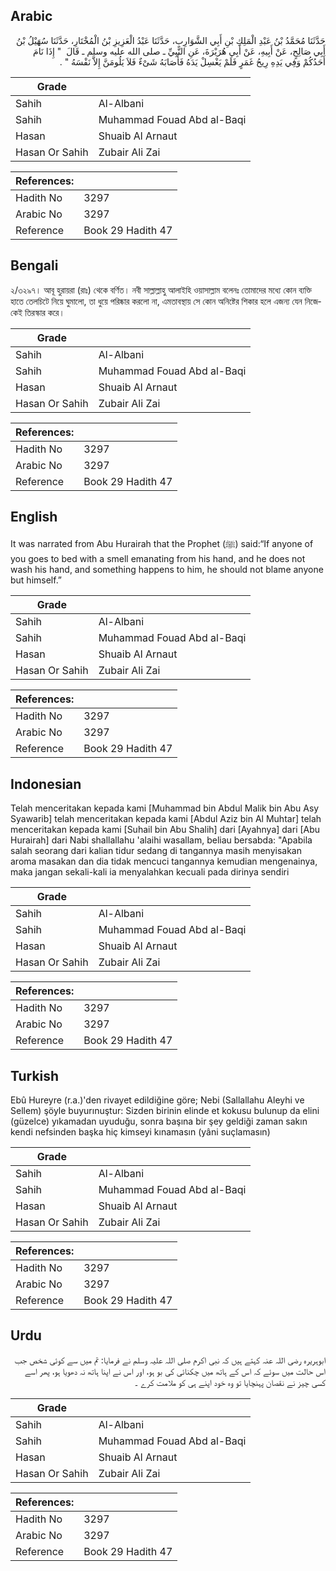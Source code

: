 ## Arabic


<div dir="rtl" lang="ar" style={{fontSize:'larger',backgroundColor:'#f8f9fa',padding:20}}>
حَدَّثَنَا مُحَمَّدُ بْنُ عَبْدِ الْمَلِكِ بْنِ أَبِي الشَّوَارِبِ، حَدَّثَنَا عَبْدُ الْعَزِيزِ بْنُ الْمُخْتَارِ، حَدَّثَنَا سُهَيْلُ بْنُ أَبِي صَالِحٍ، عَنْ أَبِيهِ، عَنْ أَبِي هُرَيْرَةَ، عَنِ النَّبِيِّ ـ صلى الله عليه وسلم ـ قَالَ ‏ "‏ إِذَا نَامَ أَحَدُكُمْ وَفِي يَدِهِ رِيحُ غَمَرٍ فَلَمْ يَغْسِلْ يَدَهُ فَأَصَابَهُ شَىْءٌ فَلاَ يَلُومَنَّ إِلاَّ نَفْسَهُ ‏"‏ ‏.‏
</div>
<div style={{backgroundColor:'#f8f9fa',padding:20, marginBottom: 10}}><table> <thead> <tr> <th>Grade</th> <th></th> </tr> </thead> <tbody> <tr><td>Sahih</td><td>Al-Albani</td></tr><tr><td>Sahih</td><td>Muhammad Fouad Abd al-Baqi</td></tr><tr><td>Hasan</td><td>Shuaib Al Arnaut</td></tr><tr><td>Hasan Or Sahih</td><td>Zubair Ali Zai</td></tr></tbody></table><table> <thead> <tr> <th>References:</th> <th></th> </tr> </thead> <tbody><tr><td>Hadith No</td><td>3297</td></tr><tr><td>Arabic No</td><td>3297</td></tr><tr><td>Reference</td><td>Book 29 Hadith 47</td></tr></tbody></table></div>

## Bengali


<div dir="ltr" lang="bn" style={{fontSize:'larger',backgroundColor:'#f8f9fa',padding:20}}>
২/৩২৯৭। আবূ হুরায়রা (রাঃ) থেকে বর্ণিত। নবী সাল্লাল্লাহু আলাইহি ওয়াসাল্লাম বলেনঃ তোমাদের মধ্যে কোন ব্যক্তি হাতে তেলচিটে নিয়ে ঘুমালো, তা ধুয়ে পরিষ্কার করলো না, এমতাবস্থায় সে কোন অনিষ্টের শিকার হলে এজন্য যেন নিজেকেই তিরস্কার করে।
</div>
<div style={{backgroundColor:'#f8f9fa',padding:20, marginBottom: 10}}><table> <thead> <tr> <th>Grade</th> <th></th> </tr> </thead> <tbody> <tr><td>Sahih</td><td>Al-Albani</td></tr><tr><td>Sahih</td><td>Muhammad Fouad Abd al-Baqi</td></tr><tr><td>Hasan</td><td>Shuaib Al Arnaut</td></tr><tr><td>Hasan Or Sahih</td><td>Zubair Ali Zai</td></tr></tbody></table><table> <thead> <tr> <th>References:</th> <th></th> </tr> </thead> <tbody><tr><td>Hadith No</td><td>3297</td></tr><tr><td>Arabic No</td><td>3297</td></tr><tr><td>Reference</td><td>Book 29 Hadith 47</td></tr></tbody></table></div>

## English


<div dir="ltr" lang="en" style={{fontSize:'larger',backgroundColor:'#f8f9fa',padding:20}}>
It was narrated from Abu Hurairah that the Prophet (ﷺ) said:“If anyone of you goes to bed with a smell emanating from his hand, and he does not wash his hand, and something happens to him, he should not blame anyone but himself.”
</div>
<div style={{backgroundColor:'#f8f9fa',padding:20, marginBottom: 10}}><table> <thead> <tr> <th>Grade</th> <th></th> </tr> </thead> <tbody> <tr><td>Sahih</td><td>Al-Albani</td></tr><tr><td>Sahih</td><td>Muhammad Fouad Abd al-Baqi</td></tr><tr><td>Hasan</td><td>Shuaib Al Arnaut</td></tr><tr><td>Hasan Or Sahih</td><td>Zubair Ali Zai</td></tr></tbody></table><table> <thead> <tr> <th>References:</th> <th></th> </tr> </thead> <tbody><tr><td>Hadith No</td><td>3297</td></tr><tr><td>Arabic No</td><td>3297</td></tr><tr><td>Reference</td><td>Book 29 Hadith 47</td></tr></tbody></table></div>

## Indonesian


<div dir="ltr" lang="id" style={{fontSize:'larger',backgroundColor:'#f8f9fa',padding:20}}>
Telah menceritakan kepada kami [Muhammad bin Abdul Malik bin Abu Asy Syawarib] telah menceritakan kepada kami [Abdul Aziz bin Al Muhtar] telah menceritakan kepada kami [Suhail bin Abu Shalih] dari [Ayahnya] dari [Abu Hurairah] dari Nabi shallallahu 'alaihi wasallam, beliau bersabda: "Apabila salah seorang dari kalian tidur sedang di tangannya masih menyisakan aroma masakan dan dia tidak mencuci tangannya kemudian mengenainya, maka jangan sekali-kali ia menyalahkan kecuali pada dirinya sendiri
</div>
<div style={{backgroundColor:'#f8f9fa',padding:20, marginBottom: 10}}><table> <thead> <tr> <th>Grade</th> <th></th> </tr> </thead> <tbody> <tr><td>Sahih</td><td>Al-Albani</td></tr><tr><td>Sahih</td><td>Muhammad Fouad Abd al-Baqi</td></tr><tr><td>Hasan</td><td>Shuaib Al Arnaut</td></tr><tr><td>Hasan Or Sahih</td><td>Zubair Ali Zai</td></tr></tbody></table><table> <thead> <tr> <th>References:</th> <th></th> </tr> </thead> <tbody><tr><td>Hadith No</td><td>3297</td></tr><tr><td>Arabic No</td><td>3297</td></tr><tr><td>Reference</td><td>Book 29 Hadith 47</td></tr></tbody></table></div>

## Turkish


<div dir="ltr" lang="tr" style={{fontSize:'larger',backgroundColor:'#f8f9fa',padding:20}}>
Ebû Hureyre (r.a.)'den rivayet edildiğine göre; Nebi (Sallallahu Aleyhi ve Sellem) şöyle buyurınuştur: Sizden birinin elinde et kokusu bulunup da elini (güzelce) yıkamadan uyuduğu, sonra başına bir şey geldiği zaman sakın kendi nefsinden başka hiç kimseyi kınamasın (yâni suçlamasın)
</div>
<div style={{backgroundColor:'#f8f9fa',padding:20, marginBottom: 10}}><table> <thead> <tr> <th>Grade</th> <th></th> </tr> </thead> <tbody> <tr><td>Sahih</td><td>Al-Albani</td></tr><tr><td>Sahih</td><td>Muhammad Fouad Abd al-Baqi</td></tr><tr><td>Hasan</td><td>Shuaib Al Arnaut</td></tr><tr><td>Hasan Or Sahih</td><td>Zubair Ali Zai</td></tr></tbody></table><table> <thead> <tr> <th>References:</th> <th></th> </tr> </thead> <tbody><tr><td>Hadith No</td><td>3297</td></tr><tr><td>Arabic No</td><td>3297</td></tr><tr><td>Reference</td><td>Book 29 Hadith 47</td></tr></tbody></table></div>

## Urdu


<div dir="rtl" lang="ur" style={{fontSize:'larger',backgroundColor:'#f8f9fa',padding:20}}>
ابوہریرہ رضی اللہ عنہ کہتے ہیں کہ نبی اکرم صلی اللہ علیہ وسلم نے فرمایا: تم میں سے کوئی شخص جب اس حالت میں سوئے کہ اس کے ہاتھ میں چکنائی کی بو ہو، اور اس نے اپنا ہاتھ نہ دھویا ہو، پھر اسے کسی چیز نے نقصان پہنچایا تو وہ خود اپنے ہی کو ملامت کرے ۔
</div>
<div style={{backgroundColor:'#f8f9fa',padding:20, marginBottom: 10}}><table> <thead> <tr> <th>Grade</th> <th></th> </tr> </thead> <tbody> <tr><td>Sahih</td><td>Al-Albani</td></tr><tr><td>Sahih</td><td>Muhammad Fouad Abd al-Baqi</td></tr><tr><td>Hasan</td><td>Shuaib Al Arnaut</td></tr><tr><td>Hasan Or Sahih</td><td>Zubair Ali Zai</td></tr></tbody></table><table> <thead> <tr> <th>References:</th> <th></th> </tr> </thead> <tbody><tr><td>Hadith No</td><td>3297</td></tr><tr><td>Arabic No</td><td>3297</td></tr><tr><td>Reference</td><td>Book 29 Hadith 47</td></tr></tbody></table></div>